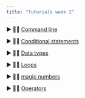 ```yaml
---
title: "Tutorials week 2"
---
```


 ▶ 👨‍🏫 [Command line](https://github.com/SQ4007-2025/website/raw/refs/heads/master/tutorials/week_2/2.command_line.pptx)

 ▶ 👨‍🏫 [Conditional statements](https://github.com/SQ4007-2025/website/raw/refs/heads/master/tutorials/week_2/2.conditional_statements.pptx)

 ▶ 👨‍🏫 [Data types](https://github.com/SQ4007-2025/website/raw/refs/heads/master/tutorials/week_2/2.data_types.pptx)

 ▶ 👨‍🏫 [Loops](https://github.com/SQ4007-2025/website/raw/refs/heads/master/tutorials/week_2/2.loops.pptx)

 ▶ 👨‍🏫 [magic numbers](https://github.com/SQ4007-2025/website/raw/refs/heads/master/tutorials/week_2/2.magic_numbers.pptx)

 ▶ 👨‍🏫 [Operators](https://github.com/SQ4007-2025/website/raw/refs/heads/master/tutorials/week_2/2.operators.pptx)